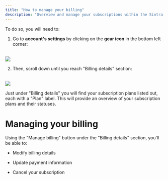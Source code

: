 ```yaml
---
title: "How to manage your billing"
description: "Overview and manage your subscriptions within the Sintra App."
---
```


To do so, you will need to:

  1. Go to **account's settings** by clicking on the **gear icon** in the bottom left corner:  
​

![](https://downloads.intercomcdn.com/i/o/s36tbegb/1597885633/865315a6cc4cbfdf8627b6e07338/Screenshot+2025-07-01+at+20_19_11.png?expires=1754573400&signature=2e56f848abe4fc121c79b2d98538bad81289d6125d7f0011f0bc39a461188d9c&req=dSUuEcF2mIdcWvMW1HO4ze9hPAvR9kjcr45cSNGsoWx%2FaSXL3UvWS3KhuBwq%0ARtG6%0A)

  2. Then, scroll down until you reach "Billing details" section:  
​

![](https://downloads.intercomcdn.com/i/o/s36tbegb/1597887446/dc6c0cb4f9c5181fb8c8b88ecb4c/Screenshot+2025-07-01+at+20_22_37.png?expires=1754573400&signature=0823fa0bcb7bfbdefd4d17043fe2640085c8504f75a3e3549b019efe2e1839d4&req=dSUuEcF2moVbX%2FMW1HO4zULjCRVWJCovBtiQQL7o3k3B4UyTD6ISubIum1Q9%0AiDBi%0A)





Just under "Billing details" you will find your subscription plans listed out, each with a "Plan" label. This will provide an overview of your subscription plans and their statuses.

# Managing your billing

Using the "Manage billing" button under the "Billing details" section, you'll be able to:

  * Modify billing details

  * Update payment information

  * Cancel your subscription